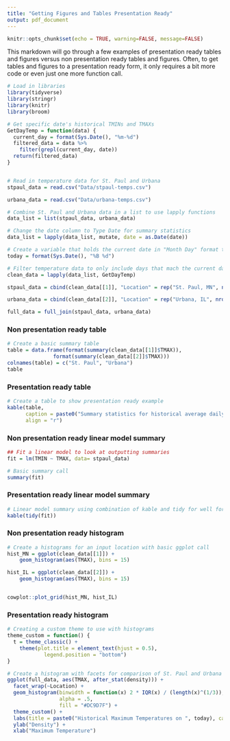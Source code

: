 ---
title: "Getting Figures and Tables Presentation Ready"
output: pdf_document
---

```{r setup, include=FALSE}
knitr::opts_chunk$set(echo = TRUE, warning=FALSE, message=FALSE)
```

This markdown will go through a few examples of presentation ready tables and figures versus non presentation ready tables and figures. Often, to get tables and figures to a presentation ready form, it only requires a bit more code or even just one more function call. 

```{r, echo = FALSE}
# Load in libraries
library(tidyverse)
library(stringr)
library(knitr)
library(broom)

# Get specific date's historical TMINs and TMAXs
GetDayTemp = function(data) {
  current_day = format(Sys.Date(), "%m-%d")
  filtered_data = data %>%
    filter(grepl(current_day, date))
  return(filtered_data)
}


# Read in temperature data for St. Paul and Urbana
stpaul_data = read.csv("Data/stpaul-temps.csv")

urbana_data = read.csv("Data/urbana-temps.csv")

# Combine St. Paul and Urbana data in a list to use lapply functions
data_list = list(stpaul_data, urbana_data)

# Change the date column to Type Date for summary statistics
data_list = lapply(data_list, mutate, date = as.Date(date))

# Create a variable that holds the current date in "Month Day" format to add to document text
today = format(Sys.Date(), "%B %d") 

# Filter temperature data to only include days that mach the current day and month
clean_data = lapply(data_list, GetDayTemp)

stpaul_data = cbind(clean_data[[1]], "Location" = rep("St. Paul, MN", nrow(clean_data[[1]])))

urbana_data = cbind(clean_data[[2]], "Location" = rep("Urbana, IL", nrow(clean_data[[2]])))

full_data = full_join(stpaul_data, urbana_data)

```

### Non presentation ready table
```{r}
# Create a basic summary table
table = data.frame(format(summary(clean_data[[1]]$TMAX)), 
               format(summary(clean_data[[2]]$TMAX)))
colnames(table) = c("St. Paul", "Urbana")
table
```

### Presentation ready table
```{r}
# Create a table to show presentation ready example
kable(table,
      caption = paste0("Summary statistics for historical average daily maximum temperatures on ", today, " in degrees Fahrenheit"),
      align = "r")
```

### Non presentation ready linear model summary
```{r}
## Fit a linear model to look at outputting summaries
fit = lm(TMIN ~ TMAX, data= stpaul_data)

# Basic summary call
summary(fit)
```

### Presentation ready linear model summary
```{r}
# Linear model summary using combination of kable and tidy for well formated table
kable(tidy(fit))
```

### Non presentation ready histogram
```{r, echo = FALSE}
# Create a histograms for an input location with basic ggplot call
hist_MN = ggplot(clean_data[[1]]) +
    geom_histogram(aes(TMAX), bins = 15) 

hist_IL = ggplot(clean_data[[2]]) +
    geom_histogram(aes(TMAX), bins = 15) 


cowplot::plot_grid(hist_MN, hist_IL)
```

### Presentation ready histogram
```{r, echo = FALSE}
# Creating a custom theme to use with histograms
theme_custom = function() {
  t = theme_classic() +
    theme(plot.title = element_text(hjust = 0.5),
            legend.position = "bottom") 
}

# Create a histogram with facets for comparison of St. Paul and Urbana temps
ggplot(full_data, aes(TMAX, after_stat(density))) +
  facet_wrap(~Location) +
  geom_histogram(binwidth = function(x) 2 * IQR(x) / (length(x)^(1/3)), 
                 alpha = .5, 
                 fill = "#DC9D7F") +
  theme_custom() +
  labs(title = paste0("Historical Maximum Temperatures on ", today), caption = "Data Source: NOAA") +
  ylab("Density") +
  xlab("Maximum Temperature") 
  
```





